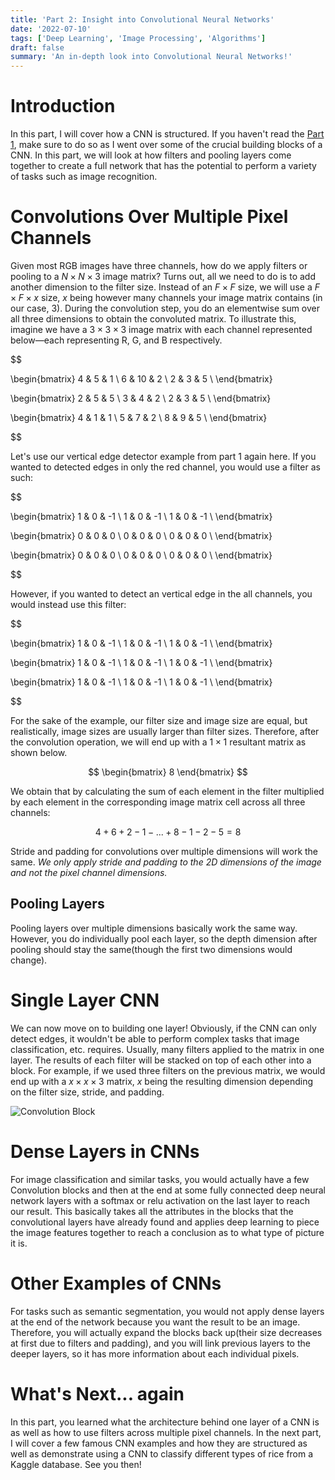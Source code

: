 ```yaml
---
title: 'Part 2: Insight into Convolutional Neural Networks'
date: '2022-07-10'
tags: ['Deep Learning', 'Image Processing', 'Algorithms']
draft: false
summary: 'An in-depth look into Convolutional Neural Networks!'
---
```


# Introduction

In this part, I will cover how a CNN is structured. If you haven't read the [Part 1](/blog/ConvolutionalNeuralNetworks/cnn1), make sure to do so as I went over some
of the crucial building blocks of a CNN. In this part, we will look at how filters and pooling layers come together to create a full network that has the potential
to perform a variety of tasks such as image recognition.

# Convolutions Over Multiple Pixel Channels

Given most RGB images have three channels, how do we apply filters or pooling to a $N \times N \times 3$ image matrix? Turns out, all we need to do is to add
another dimension to the filter size. Instead of an $F \times F$ size, we will use a $F \times F \times x$ size, $x$ being however many channels your image matrix
contains (in our case, 3). During the convolution step, you do an elementwise sum over all three dimensions to obtain the convoluted matrix. To illustrate this, imagine we have a
$3 \times 3 \times 3$ image matrix with each channel represented below—each representing R, G, and B respectively.

$$

\begin{bmatrix}
  4 & 5 & 1 \\
  6 & 10 & 2 \\
  2 & 3 & 5 \\
\end{bmatrix}

\begin{bmatrix}
  2 & 5 & 5 \\
  3 & 4 & 2 \\
  2 & 3 & 5 \\
\end{bmatrix}

\begin{bmatrix}
  4 & 1 & 1 \\
  5 & 7 & 2 \\
  8 & 9 & 5 \\
\end{bmatrix}

$$

Let's use our vertical edge detector example from part 1 again here. If you wanted to detected edges in only the red channel, you would use a filter as such:

$$

\begin{bmatrix}
  1 & 0 & -1 \\
  1 & 0 & -1 \\
  1 & 0 & -1 \\
\end{bmatrix}

\begin{bmatrix}
  0 & 0 & 0 \\
  0 & 0 & 0 \\
  0 & 0 & 0 \\
\end{bmatrix}

\begin{bmatrix}
  0 & 0 & 0 \\
  0 & 0 & 0 \\
  0 & 0 & 0 \\
\end{bmatrix}

$$

However, if you wanted to detect an vertical edge in the all channels, you would instead use this filter:

$$

\begin{bmatrix}
  1 & 0 & -1 \\
  1 & 0 & -1 \\
  1 & 0 & -1 \\
\end{bmatrix}

\begin{bmatrix}
  1 & 0 & -1 \\
  1 & 0 & -1 \\
  1 & 0 & -1 \\
\end{bmatrix}

\begin{bmatrix}
  1 & 0 & -1 \\
  1 & 0 & -1 \\
  1 & 0 & -1 \\
\end{bmatrix}

$$

For the sake of the example, our filter size and image size are equal, but realistically, image sizes are usually larger than filter sizes. Therefore, after the
convolution operation, we will end up with a $1 \times 1$ resultant matrix as shown below.

$$
\begin{bmatrix}
  8
\end{bmatrix}
$$

We obtain that by calculating the sum of each element in the filter multiplied by each element in the corresponding image matrix cell across all three channels:

$$
4 + 6 + 2 - 1 - ... + 8 - 1 - 2 - 5 = 8
$$

Stride and padding for convolutions over multiple dimensions will work the same. *We only apply stride and padding to the 2D dimensions of the image and not the
pixel channel dimensions.*

## Pooling Layers

Pooling layers over multiple dimensions basically work the same way. However, you do individually pool each layer, so the depth dimension after pooling should
stay the same(though the first two dimensions would change).

# Single Layer CNN

We can now move on to building one layer! Obviously, if the CNN can only detect edges, it wouldn't be able to perform complex tasks that image classification, etc.
requires. Usually, many filters applied to the matrix in one layer. The results of each filter will be stacked on top of each other into a block. For example,
if we used three filters on the previous matrix, we would end up with a $x \times x \times 3$ matrix, $x$ being the resulting dimension depending on the filter size,
stride, and padding.

![Convolution Block](/static/images/Block.svg)

# Dense Layers in CNNs

For image classification and similar tasks, you would actually have a few Convolution blocks and then at the end at some fully connected deep neural
network layers with a softmax or relu activation on the last layer to reach our result. This basically takes all the attributes in the blocks that the
convolutional layers have already found and applies deep learning to piece the image features together to reach a conclusion as to what type of picture
it is.

# Other Examples of CNNs

For tasks such as semantic segmentation, you would not apply dense layers at the end of the network because you want the result to be an image.
Therefore, you will actually expand the blocks back up(their size decreases at first due to filters and padding), and you will link previous layers to the
deeper layers, so it has more information about each individual pixels.

# What's Next... again

In this part, you learned what the architecture behind one layer of a CNN is as well as how to use filters across multiple pixel channels. In the next part,
I will cover a few famous CNN examples and how they are structured as well as demonstrate using a CNN to classify different types of rice from a Kaggle
database. See you then!